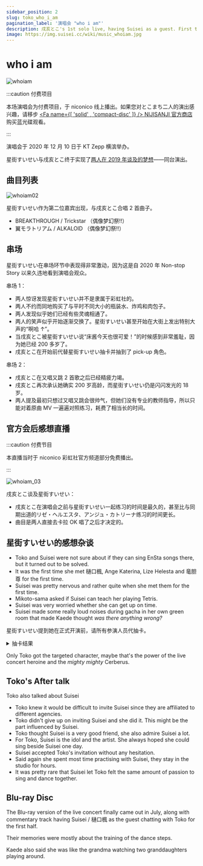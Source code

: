 ```yaml
---
sidebar_position: 2
slug: toko_who_i_am
pagination_label: '演唱会 "who i am"'
description: 戌亥とこ's 1st solo live, having Suisei as a guest. First time Tokomachi singing and dancing on the same stage together.
image: https://img.suisei.cc/wiki/music_whoiam.jpg
---
```



# who i am

![whoiam](/img/topics/whoiam.jpg)

:::caution 付费项目

本场演唱会为付费项目，于 niconico 线上播出。如果您对とこまち二人的演出感兴趣，请移步 [<Fa name={[ 'solid' , 'compact-disc' ]} /> NIJISANJI 官方商店](https://shop.nijisanji.jp/s/niji/item/detail/NJSJ-026) 购买蓝光碟观看。

:::

演唱会于 2020 年 12 月 10 日于 KT Zepp 横滨举办。

星街すいせい与戌亥とこ终于实现了[两人在 2019 年谈及的梦想](/timeline/2019#2019-06-08)——同台演出。

## 曲目列表

![whoiam02](/img/topics/whoiam_02.jpg)

星街すいせい作为第二位嘉宾出现，与戌亥とこ合唱 2 首曲子。

- BREAKTHROUGH / Trickstar （偶像梦幻祭!!）
- 翼モラトリアム / ALKALOID （偶像梦幻祭!!）

## 串场

星街すいせい在串场环节中表现得非常激动，因为这是自 2020 年 Non-stop Story 以来久违地看到演唱会观众。

串场 1：

- 两人惊讶发现星街すいせい并不是隶属于彩虹社的。
- 两人不约而同地购买了与平时不同大小的瓶装水、炸鸡和肉包子。
- 两人发现似乎她们已经有些灵魂相通了。
- 两人的笑声似乎开始逐渐交换了。星街すいせい甚至开始在大街上发出特别大声的“啊哈 ↑”。
- 当戌亥とこ被星街すいせい说“床酱今天也很可爱！”的时候感到非常羞耻，因为她已经 200 多岁了。
- 戌亥とこ在开始前代替星街すいせい抽卡并抽到了 pick-up 角色。

串场 2：

- 戌亥とこ在又唱又跳 2 首歌之后已经精疲力竭。
- 戌亥とこ再次承认她确实 200 岁高龄，而星街すいせい仍是闪闪发光的 18 岁。
- 两人提及最初只想过又唱又跳会很帅气，但她们没有专业的教师指导，所以只能对着原曲 MV 一遍遍对照练习，耗费了相当长的时间。

## 官方会后感想直播

:::caution 付费节目

本直播当时于 niconico 彩虹社官方频道部分免费播出。

:::

![whoiam_03](/img/topics/whoiam_03.jpg)

戌亥とこ谈及星街すいせい：

- 戌亥とこ在演唱会之前与星街すいせい一起练习的时间是最久的，甚至比与同期出道的リゼ・ヘルエスタ、アンジュ・カトリーナ练习的时间更长。
- 曲目是两人直接去卡拉 OK 唱了之后才决定的。

## 星街すいせい的感想杂谈

> <YTLink Id="Ra2rHH9zXW0&t=285s" />

- Toko and Suisei were not sure about if they can sing EnSta songs there, but it turned out to be solved.
- It was the first time she met 樋口楓, Ange Katerina, Lize Helesta and 竜胆尊 for the first time.
- Suisei was pretty nervous and rather quite when she met them for the first time.
- Mikoto-sama asked if Suisei can teach her playing Tetris.
- Suisei was very worried whether she can get up on time.
- Suisei made some really loud noises during gacha in her own green room that made Kaede thought _was there anything wrong?_

> <YTTime Id="Ra2rHH9zXW0" Time="21:15" Desc="Gacha time!" />

星街すいせい提到她在正式开演前，请所有参演人员代抽卡。

<details> <summary>抽卡结果</summary>

|        抽卡人        | :star:5 | 抽中  |
| :------------------: | :-----: | :---: |
|   リゼ・ヘルエスタ   |    0    |  No   |
| アンジュ・カトリーナ |    2    |  No   |
|        樋口楓        |  :zzz:  | :zzz: |
|       竜胆尊 Ï       |    1    |  No   |
|       戌亥とこ       |    1    |  Yes  |

\* 樋口楓当时在隔壁休息室打盹。

</details>

Only Toko got the targeted character, maybe that's the power of the live concert heroine and the _mighty mighty_ Cerberus.

## Toko's After talk

> <YTTime Id="i8UbpU6wf1U" Time="06:47" Desc="Detailed backstage stories" />

Toko also talked about Suisei

- Toko knew it would be difficult to invite Suisei since they are affiliated to different agencies.
- Toko didn't give up on inviting Suisei and she did it. This might be the part influenced by Suisei.
- Toko thought Suisei is a very good friend, she also admire Suisei a lot.
- For Toko, Suisei is the idol and the artist. She always hoped she could sing beside Suisei one day.
- Suisei accepted Toko's invitation without any hesitation.
- Said again she spent most time practising with Suisei, they stay in the studio for hours.
- It was pretty rare that Suisei let Toko felt the same amount of passion to sing and dance together.

## Blu-ray Disc

> <YTTime Id="pT5uYMHtmL0" Time="05:23" Desc="Blu-ray Disc Talks" />

The Blu-ray version of the live concert finally came out in July, along with commentary track having Suisei / 樋口楓 as the guest chatting with Toko for the first half.

Their memories were mostly about the training of the dance steps.

Kaede also said she was like the grandma watching two granddaughters playing around.
